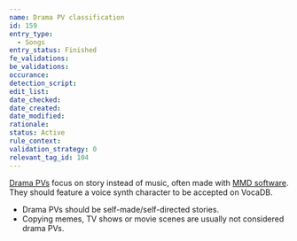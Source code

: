 ```yaml
---
name: Drama PV classification
id: 159
entry_type:
  - Songs
entry_status: Finished
fe_validations:
be_validations:
occurance:
detection_script:
edit_list:
date_checked:
date_created:
date_modified:
rationale:
status: Active
rule_context:
validation_strategy: 0
relevant_tag_id: 104
---
```


[Drama PVs](https://vocadb.net/T/104/drama-pv) focus on story instead of music, often made with [MMD software](http://vocadb.net/T/275/mmd). They should feature a voice synth character to be accepted on VocaDB.

- Drama PVs should be self-made/self-directed stories.
- Copying memes, TV shows or movie scenes are usually not considered drama PVs.